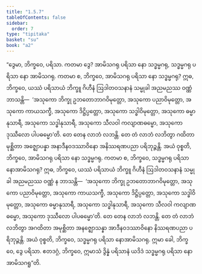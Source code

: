 ```yaml
---
title: "1.5.7"
tableOfContents: false
sidebar:
  order: 7
type: "tipitaka"
basket: "su"
book: "a2"
---
```



<DynamicBreadcrumb />

<Division number="49" book="a2" e="ch" v="15" p="73">

<Paragraph number="118" book="a2">
“ဒွေမာ, ဘိက္ခဝေ, ပရိသာ. ကတမာ ဒွေ? အာမိသဂရု ပရိသာ နော သဒ္ဓမ္မဂရု, သဒ္ဓမ္မဂရု ပရိသာ နော အာမိသဂရု. ကတမာ စ, ဘိက္ခဝေ, အာမိသဂရု ပရိသာ နော သဒ္ဓမ္မဂရု? ဣဓ, ဘိက္ခဝေ, ယဿံ ပရိသာယံ ဘိက္ခူ ဂိဟီနံ ဩဒါတဝသနာနံ သမ္မုခါ အညမညဿ ဝဏ္ဏံ ဘာသန္တိ—  ‘အသုကော ဘိက္ခု ဥဘတောဘာဂဝိမုတ္တော, အသုကော ပညာဝိမုတ္တော, အသုကော ကာယသက္ခီ, အသုကော ဒိဋ္ဌိပ္ပတ္တော, အသုကော သဒ္ဓါဝိမုတ္တော, အသုကော ဓမ္မာနုသာရီ, အသုကော သဒ္ဓါနုသာရီ, အသုကော သီလဝါ ကလျာဏဓမ္မော, အသုကော ဒုဿီလော ပါပဓမ္မော’တိ. တေ တေန လာဘံ လဘန္တိ. တေ တံ လာဘံ လဘိတွာ ဂထိတာ မုစ္ဆိတာ အဇ္ဈောပန္နာ အနာဒီနဝဒဿာဝိနော အနိဿရဏပညာ ပရိဘုဉ္ဇန္တိ. အယံ ဝုစ္စတိ, ဘိက္ခဝေ, အာမိသဂရု ပရိသာ နော သဒ္ဓမ္မဂရု.
</Paragraph>

<Paragraph number="119" book="a2">
ကတမာ စ, ဘိက္ခဝေ, သဒ္ဓမ္မဂရု ပရိသာ နောအာမိသဂရု? ဣဓ, ဘိက္ခဝေ, ယဿံ ပရိသာယံ ဘိက္ခူ ဂိဟီနံ ဩဒါတဝသနာနံ သမ္မုခါ အညမညဿ ဝဏ္ဏံ န ဘာသန္တိ—  ‘အသုကော ဘိက္ခု ဥဘတောဘာဂဝိမုတ္တော, အသုကော ပညာဝိမုတ္တော, အသုကော ကာယသက္ခီ, အသုကော ဒိဋ္ဌိပ္ပတ္တော, အသုကော သဒ္ဓါဝိမုတ္တော, အသုကော ဓမ္မာနုသာရီ, အသုကော သဒ္ဓါနုသာရီ, အသုကော သီလဝါ ကလျာဏဓမ္မော, အသုကော ဒုဿီလော ပါပဓမ္မော’တိ. တေ တေန လာဘံ လဘန္တိ. တေ တံ လာဘံ လဘိတွာ အဂထိတာ အမုစ္ဆိတာ အနဇ္ဈောသန္နာ အာဒီနဝဒဿာဝိနော နိဿရဏပညာ ပရိဘုဉ္ဇန္တိ. အယံ ဝုစ္စတိ, ဘိက္ခဝေ, သဒ္ဓမ္မဂရု ပရိသာ နောအာမိသဂရု. ဣမာ ခေါ, ဘိက္ခဝေ, ဒွေ ပရိသာ. ဧတဒဂ္ဂံ, ဘိက္ခဝေ, ဣမာသံ ဒွိန္နံ ပရိသာနံ ယဒိဒံ သဒ္ဓမ္မဂရု ပရိသာ နောအာမိသဂရူ”တိ.
</Paragraph>
</Division>